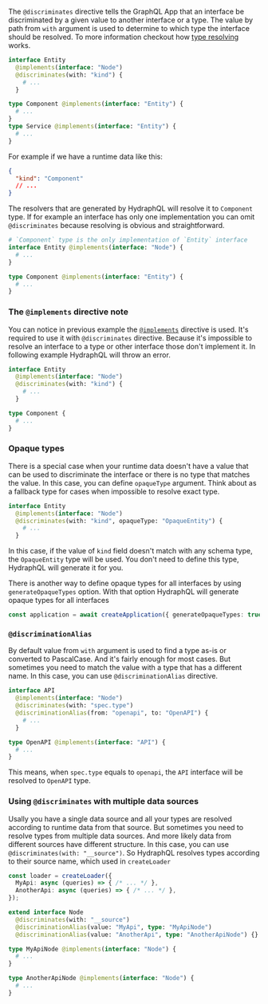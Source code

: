 The `@discriminates` directive tells the GraphQL App that an interface
be discriminated by a given value to another interface or a type.
The value by path from `with` argument is used to determine to which
type the interface should be resolved. To more information checkout
how [type resolving](./resolving) works.

```graphql
interface Entity
  @implements(interface: "Node")
  @discriminates(with: "kind") {
    # ...
  }

type Component @implements(interface: "Entity") {
  # ...
}
type Service @implements(interface: "Entity") {
  # ...
}
```

For example if we have a runtime data like this:

```json
{
  "kind": "Component"
  // ...
}
```

The resolvers that are generated by HydraphQL will resolve it to `Component` type.
If for example an interface has only one implementation you can omit `@discriminates`
because resolving is obvious and straightforward.

```graphql
# `Component` type is the only implementation of `Entity` interface
interface Entity @implements(interface: "Node") {
  # ...
}

type Component @implements(interface: "Entity") {
  # ...
}
```

### The `@implements` directive note

You can notice in previous example the [`@implements`](./implements) directive is used.
It's required to use it with `@discriminates` directive. Because it's impossible to
resolve an interface to a type or other interface those don't implement it. In following
example HydraphQL will throw an error.

```graphql
interface Entity
  @implements(interface: "Node")
  @discriminates(with: "kind") {
    # ...
  }

type Component {
  # ...
}
```

### Opaque types

There is a special case when your runtime data doesn't have a value
that can be used to discriminate the interface or there is no type
that matches the value. In this case, you can define `opaqueType` argument.
Think about as a fallback type for cases when impossible to resolve exact type.

```graphql
interface Entity
  @implements(interface: "Node")
  @discriminates(with: "kind", opaqueType: "OpaqueEntity") {
    # ...
  }
```

In this case, if the value of `kind` field doesn't match with any schema type,
the `OpaqueEntity` type will be used. You don't need to define this type,
HydraphQL will generate it for you.

There is another way to define opaque types for all interfaces by using `generateOpaqueTypes`
option. With that option HydraphQL will generate opaque types for all interfaces

```typescript
const application = await createApplication({ generateOpaqueTypes: true });
```

### `@discriminationAlias`

By default value from `with` argument is used to find a type as-is or converted
to PascalCase. And it's fairly enough for most cases. But sometimes you need to
match the value with a type that has a different name. In this case, you can use
`@discriminationAlias` directive.

```graphql
interface API
  @implements(interface: "Node")
  @discriminates(with: "spec.type")
  @discriminationAlias(from: "openapi", to: "OpenAPI") {
    # ...
  }

type OpenAPI @implements(interface: "API") {
  # ...
}
```

This means, when `spec.type` equals to `openapi`, the `API` interface will be
resolved to `OpenAPI` type.

### Using `@discriminates` with multiple data sources

Usally you have a single data source and all your types are resolved according
to runtime data from that source. But sometimes you need to resolve types from
multiple data sources. And more likely data from different sources have different
structure. In this case, you can use `@discriminates(with: "__source")`. So
HydraphQL resolves types according to their source name, which used in `createLoader`

```typescript
const loader = createLoader({
  MyApi: async (queries) => { /* ... */ },
  AnotherApi: async (queries) => { /* ... */ },
});
```

```graphql
extend interface Node
  @discriminates(with: "__source")
  @discriminationAlias(value: "MyApi", type: "MyApiNode")
  @discriminationAlias(value: "AnotherApi", type: "AnotherApiNode") {}

type MyApiNode @implements(interface: "Node") {
  # ...
}

type AnotherApiNode @implements(interface: "Node") {
  # ...
}
```
